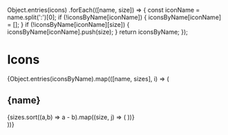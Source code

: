 

Object.entries(icons)
	.forEach(([name, size]) => {
        const iconName = name.split(':')[0];
        if (!iconsByName[iconName]) {
            iconsByName[iconName] = [];
        }
        if (!iconsByName[iconName][size]) {
            iconsByName[iconName].push(size);
        }
		return iconsByName;
	});

<Meta title="Icons by name" />

# Icons

<IconColorTokenSelect />
{Object.entries(iconsByName).map(([name, sizes], i) => (
	<section key={i}>
		<h2>{name}</h2>
		<IconGallery>
			{sizes.sort((a,b) => a - b).map((size, j) => (
				<IconItem key={j} name={size}>
					<Icon size={size} name={name + ':' + size} />
				</IconItem>
			))}
		</IconGallery>
	</section>
))}
